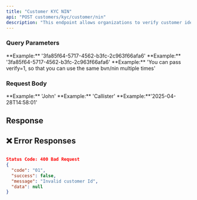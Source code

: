 ```yaml
---
title: "Customer KYC NIN"
api: "POST customers/kyc/customer/nin"
description: "This endpoint allows organizations to verify customer identity using their National Identification Number (NIN)."
---
```


### Query Parameters

<ParamField body="customerId" type="string" required>
	**Example:** '3fa85f64-5717-4562-b3fc-2c963f66afa6'
</ParamField>

<ParamField body="nin" type="string" required>
	**Example:** '3fa85f64-5717-4562-b3fc-2c963f66afa6'
</ParamField>

<ParamField body="verify" type="string" required>
	**Example:** 'You can pass verify=1, so that you can use the same bvn/nin multiple times'
</ParamField>


### Request Body

<ParamField body="firstname" type="string" required>
	**Example:** 'John'
</ParamField>

<ParamField body="lastname" type="string" required>
	**Example:** 'Callister'
</ParamField>

<ParamField body="dob" type="string" required>
	**Example:**'2025-04-28T14:58:01'
</ParamField>

## Response

## **❌ Error Responses**
```json

Status Code: 400 Bad Request
{
  "code": "01",
  "success": false,
  "message": "Invalid customer Id",
  "data": null
}